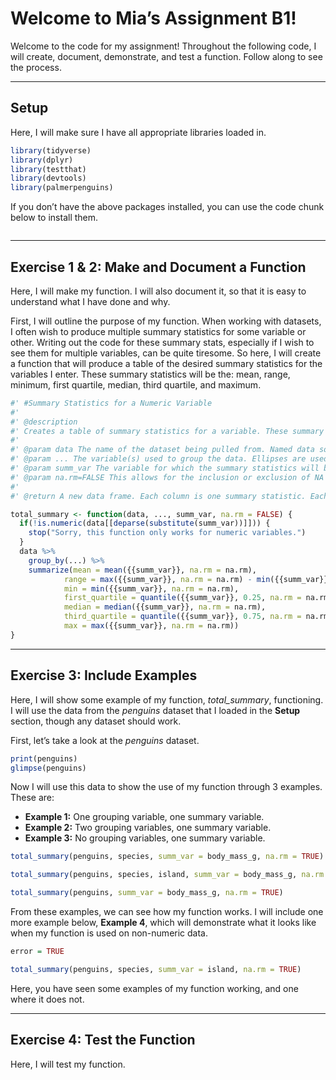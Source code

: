 # Welcome to Mia's Assignment B1!

Welcome to the code for my assignment! Throughout the following code, I will create, document, demonstrate, and test a function. Follow along to see the process.

------------------------------------------------------------------------

## Setup

Here, I will make sure I have all appropriate libraries loaded in.

```r

library(tidyverse)
library(dplyr)
library(testthat)
library(devtools)
library(palmerpenguins)

```

If you don't have the above packages installed, you can use the code chunk below to install them.

```r

```

------------------------------------------------------------------------

## Exercise 1 & 2: Make and Document a Function

Here, I will make my function. I will also document it, so that it is easy to understand what I have done and why.

First, I will outline the purpose of my function. When working with datasets, I often wish to produce multiple summary statistics for some variable or other. Writing out the code for these summary stats, especially if I wish to see them for multiple variables, can be quite tiresome. So here, I will create a function that will produce a table of the desired summary statistics for the variables I enter. These summary statistics will be the: mean, range, minimum, first quartile, median, third quartile, and maximum.

```r

#' #Summary Statistics for a Numeric Variable 
#' 
#' @description
#' Creates a table of summary statistics for a variable. These summary statistics are the mean, range, minimum, first quartile, medan, third quartile, and maximum of the variable.
#' 
#' @param data The name of the dataset being pulled from. Named data so that it's purpose is clear.
#' @param ... The variable(s) used to group the data. Ellipses are used because the user may or may not want to group their data, or they may wish to group by one or multiple variables.
#' @param summ_var The variable for which the summary statistics will be generated. Named summ_var to be clear that this is the variable for which a summary will be generated.
#' @param na.rm=FALSE This allows for the inclusion or exclusion of NA values in the function.
#' 
#' @return A new data frame. Each column is one summary statistic. Each row is  for a combination of grouping variables.

total_summary <- function(data, ..., summ_var, na.rm = FALSE) {
  if(!is.numeric(data[[deparse(substitute(summ_var))]])) {
    stop("Sorry, this function only works for numeric variables.")
  }
  data %>%
    group_by(...) %>%
    summarize(mean = mean({{summ_var}}, na.rm = na.rm),
            range = max({{summ_var}}, na.rm = na.rm) - min({{summ_var}}, na.rm = na.rm),
            min = min({{summ_var}}, na.rm = na.rm),
            first_quartile = quantile({{summ_var}}, 0.25, na.rm = na.rm),
            median = median({{summ_var}}, na.rm = na.rm),
            third_quartile = quantile({{summ_var}}, 0.75, na.rm = na.rm),
            max = max({{summ_var}}, na.rm = na.rm))
}

```

------------------------------------------------------------------------

## Exercise 3: Include Examples

Here, I will show some example of my function, *total_summary*, functioning. I will use the data from the *penguins* dataset that I loaded in the **Setup** section, though any dataset should work.

First, let's take a look at the *penguins* dataset.

```r

print(penguins)
glimpse(penguins)

```

Now I will use this data to show the use of my function through 3 examples. These are:

- **Example 1:** One grouping variable, one summary variable.  
- **Example 2:** Two grouping variables, one summary variable.  
- **Example 3:** No grouping variables, one summary variable.

```r

total_summary(penguins, species, summ_var = body_mass_g, na.rm = TRUE)

```

```r

total_summary(penguins, species, island, summ_var = body_mass_g, na.rm = TRUE)

```

```r

total_summary(penguins, summ_var = body_mass_g, na.rm = TRUE)

```

From these examples, we can see how my function works. I will include one more example below, **Example 4**, which will demonstrate what it looks like when my function is used on non-numeric data.

```r

error = TRUE

total_summary(penguins, species, summ_var = island, na.rm = TRUE)

```

Here, you have seen some examples of my function working, and one where it does not.

------------------------------------------------------------------------

## Exercise 4: Test the Function

Here, I will test my function.

```r

```
